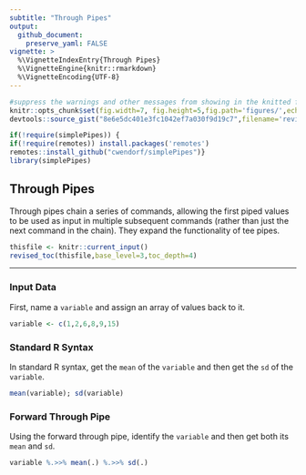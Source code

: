 ```yaml
---
subtitle: "Through Pipes"
output:
  github_document:
    preserve_yaml: FALSE
vignette: >
  %\VignetteIndexEntry{Through Pipes}
  %\VignetteEngine{knitr::rmarkdown}
  %\VignetteEncoding{UTF-8}
---
```


```r
#suppress the warnings and other messages from showing in the knitted file.
knitr::opts_chunk$set(fig.width=7, fig.height=5,fig.path='figures/',echo=TRUE,warning=FALSE,message=FALSE)
devtools::source_gist("8e6e5dc401e3fc1042ef7a030f9d19c7",filename='revised_toc.R')
```

```r
if(!require(simplePipes)) {
if(!require(remotes)) install.packages('remotes')
remotes::install_github("cwendorf/simplePipes")}
library(simplePipes)
```

## Through Pipes

Through pipes chain a series of commands, allowing the first piped values to be used as input in multiple subsequent commands (rather than just the next command in the chain). They expand the functionality of tee pipes.

```r
thisfile <- knitr::current_input()
revised_toc(thisfile,base_level=3,toc_depth=4)
```

---

### Input Data

First, name a `variable` and assign an array of values back to it.

```r
variable <- c(1,2,6,8,9,15)
```

### Standard R Syntax

In standard R syntax, get the `mean` of the `variable` and then get the `sd` of the `variable`.

```r
mean(variable); sd(variable)
```

### Forward Through Pipe

Using the forward through pipe, identify the `variable` and then get both its `mean` and `sd`.

```r
variable %.>>% mean(.) %.>>% sd(.)
```
